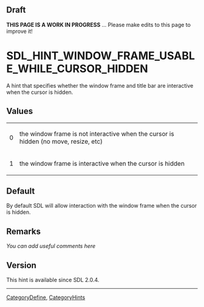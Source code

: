 == Draft ==

'''THIS PAGE IS A WORK IN PROGRESS''' ... Please make edits to this page to improve it!


<!-- #*^*^*^*^*See http://wiki.libsdl.org/moin.cgi/SGEnumerations for details on editing this page*^*^*^*^* -->


= SDL_HINT_WINDOW_FRAME_USABLE_WHILE_CURSOR_HIDDEN =
A hint that specifies whether the window frame and title bar are interactive when the cursor is hidden.




== Values ==
{|
|0
|the window frame is not interactive when the cursor is hidden (no move, resize, etc)
|-
|1
|the window frame is interactive when the cursor is hidden
|}


== Default ==
By default SDL will allow interaction with the window frame when the cursor is hidden.


== Remarks ==
''You can add useful comments here''

<!-- #Leave this section as-is unless you have a remark to put in.  In that case, replace ''You can add useful comments here'' with your remark(s) following the Style Guide instructions.  Leave the rest of the markup alone and delete this comment. -->

== Version ==
This hint is available since SDL 2.0.4.

----
[[CategoryDefine]], [[CategoryHints]]
<!-- #See the Style Guide for instructions on editing the footer. -->

